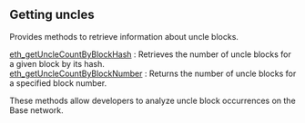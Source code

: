 
## Getting uncles

Provides methods to retrieve information about uncle blocks.

[eth_getUncleCountByBlockHash](/base-api/gettinguncles/eth_getUncleCountByBlockHash) : Retrieves the number of uncle blocks for a given block by its hash. \
[eth_getUncleCountByBlockNumber](/base-api/gettinguncles/eth_getUncleCountByBlockNumber) : Returns the number of uncle blocks for a specified block number.

These methods allow developers to analyze uncle block occurrences on the Base network.

<Space h={16} />
<GetStarted />